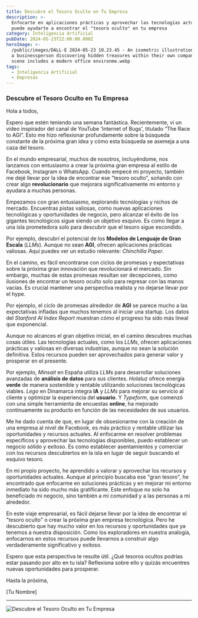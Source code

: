 ```yaml
---
title: Descubre el Tesoro Oculto en Tu Empresa
description: >-
  Enfocarte en aplicaciones prácticas y aprovechar las tecnologías actuales
  puede ayudarte a encontrar el "tesoro oculto" en tu empresa
category: Inteligencia Artificial
pubDate: 2024-05-23T22:00:00.000Z
heroImage: >-
  /public/images/DALL·E 2024-05-23 10.23.45 - An isometric illustration showing
  a businessperson discovering hidden treasures within their own company. The
  scene includes a modern office environme.webp
tags:
  - Inteligencia Artificial
  - Empresas
---
```


### Descubre el Tesoro Oculto en Tu Empresa

Hola a todos,

Espero que estén teniendo una semana fantástica. Recientemente, vi un video inspirador del canal de YouTube 'Internet of Bugs', titulado “The Race to AGI”. Esto me hizo reflexionar profundamente sobre la búsqueda constante de la próxima gran idea y cómo esta búsqueda se asemeja a una caza del tesoro.

En el mundo empresarial, muchos de nosotros, incluyéndome, nos lanzamos con entusiasmo a crear la próxima gran empresa al estilo de Facebook, Instagram o WhatsApp. Cuando empecé mi proyecto, también me dejé llevar por la idea de encontrar ese "tesoro oculto", soñando con crear algo **revolucionario** que mejorara significativamente mi entorno y ayudara a muchas personas.

Empezamos con gran entusiasmo, explorando tecnologías y nichos de mercado. Encuentras pistas valiosas, como nuevas aplicaciones tecnológicas y oportunidades de negocio, pero alcanzar el éxito de los gigantes tecnológicos sigue siendo un objetivo esquivo. Es como llegar a una isla prometedora solo para descubrir que el tesoro sigue escondido.

Por ejemplo, descubrí el potencial de los **Modelos de Lenguaje de Gran Escala** (*LLMs*). Aunque no sean **AGI**, ofrecen aplicaciones prácticas valiosas. Aquí puedes ver un estudio relevante: *Chinchilla Paper*.

En el camino, es fácil encontrarse con ciclos de promesas y expectativas sobre la próxima gran innovación que revolucionará el mercado. Sin embargo, muchas de estas promesas resultan ser decepciones, como ilusiones de encontrar un tesoro oculto solo para regresar con las manos vacías. Es crucial mantener una perspectiva realista y no dejarse llevar por el hype.

Por ejemplo, el ciclo de promesas alrededor de **AGI** se parece mucho a las expectativas infladas que muchos tenemos al iniciar una startup. Los datos del *Stanford AI Index Report* muestran cómo el progreso ha sido más lineal que exponencial.

Aunque no alcances el gran objetivo inicial, en el camino descubres muchas cosas útiles. Las tecnologías actuales, como los *LLMs*, ofrecen aplicaciones prácticas y valiosas en diversas industrias, aunque no sean la solución definitiva. Estos recursos pueden ser aprovechados para generar valor y prosperar en el presente.

Por ejemplo, *Minsait* en España utiliza *LLMs* para desarrollar soluciones avanzadas de **análisis de datos** para sus clientes. *Holaluz* ofrece energía **verde** de manera sostenible y rentable utilizando soluciones tecnológicas viables. *Lego* en Dinamarca integra **IA** y *LLMs* para mejorar su servicio al cliente y optimizar la experiencia del **usuario**. Y *Typeform*, que comenzó con una simple herramienta de encuestas **online**, ha mejorado continuamente su producto en función de las necesidades de sus usuarios.

Me he dado cuenta de que, en lugar de obsesionarme con la creación de una empresa al nivel de Facebook, es más práctico y rentable utilizar las oportunidades y recursos actuales. Al enfocarme en resolver problemas específicos y aprovechar las tecnologías disponibles, puedo establecer un negocio sólido y exitoso. Es como establecer asentamientos y comerciar con los recursos descubiertos en la isla en lugar de seguir buscando el esquivo tesoro.

En mi propio proyecto, he aprendido a valorar y aprovechar los recursos y oportunidades actuales. Aunque al principio buscaba ese "gran tesoro", he encontrado que enfocarme en soluciones prácticas y en mejorar mi entorno inmediato ha sido mucho más gratificante. Este enfoque no solo ha beneficiado mi negocio, sino también a mi comunidad y a las personas a mi alrededor.

En este viaje empresarial, es fácil dejarse llevar por la idea de encontrar el "tesoro oculto" o crear la próxima gran empresa tecnológica. Pero he descubierto que hay mucho valor en los recursos y oportunidades que ya tenemos a nuestra disposición. Como los exploradores en nuestra analogía, enfocarnos en estos recursos puede llevarnos a construir algo verdaderamente significativo y exitoso.

Espero que esta perspectiva te resulte útil. ¿Qué tesoros ocultos podrías estar pasando por alto en tu isla? Reflexiona sobre ello y quizás encuentres nuevas oportunidades para prosperar.

Hasta la próxima,

\[Tu Nombre]

***

![Descubre el Tesoro Oculto en Tu Empresa](sandbox:/mnt/data/An_isometric_illustration_showing_a_businessperson.png)
